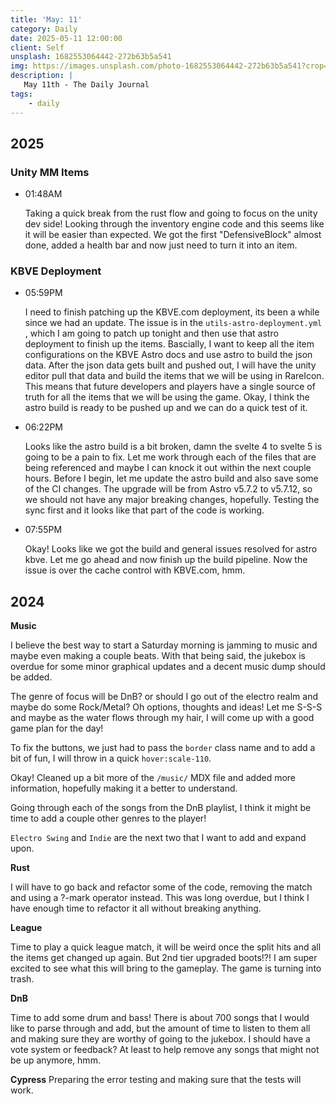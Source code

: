 ```yaml
---
title: 'May: 11'
category: Daily
date: 2025-05-11 12:00:00
client: Self
unsplash: 1682553064442-272b63b5a541
img: https://images.unsplash.com/photo-1682553064442-272b63b5a541?crop=entropy&cs=srgb&fm=jpg&ixid=MnwzNjM5Nzd8MHwxfHJhbmRvbXx8fHx8fHx8fDE2ODE3NDg2ODY&ixlib=rb-4.0.3&q=85
description: |
   May 11th - The Daily Journal
tags:
    - daily
---
```


## 2025

### Unity MM Items

-   01:48AM

    Taking a quick break from the rust flow and going to focus on the unity dev side!
    Looking through the inventory engine code and this seems like it will be easier than expected.
    We got the first "DefensiveBlock" almost done, added a health bar and now just need to turn it into an item.
    

### KBVE Deployment

-   05:59PM

    I need to finish patching up the KBVE.com deployment, its been a while since we had an update.
    The issue is in the `utils-astro-deployment.yml` , which I am going to patch up tonight and then use that astro deployment to finish up the items.
    Bascially, I want to keep all the item configurations on the KBVE Astro docs and use astro to build the json data.
    After the json data gets built and pushed out, I will have the unity editor pull that data and build the items that we will be using in RareIcon.
    This means that future developers and players have a single source of truth for all the items that we will be using the game.
    Okay, I think the astro build is ready to be pushed up and we can do a quick test of it.

-   06:22PM

    Looks like the astro build is a bit broken, damn the svelte 4 to svelte 5 is going to be a pain to fix.
    Let me work through each of the files that are being referenced and maybe I can knock it out within the next couple hours.
    Before I begin, let me update the astro build and also save some of the CI changes.
    The upgrade will be from Astro v5.7.2 to v5.7.12, so we should not have any major breaking changes, hopefully.
    Testing the sync first and it looks like that part of the code is working.

-   07:55PM

    Okay! Looks like we got the build and general issues resolved for astro kbve.
    Let me go ahead and now finish up the build pipeline.
    Now the issue is over the cache control with KBVE.com, hmm.


## 2024

**Music**

I believe the best way to start a Saturday morning is jamming to music and maybe even making a couple beats.
With that being said, the jukebox is overdue for some minor graphical updates and a decent music dump should be added.

The genre of focus will be DnB? or should I go out of the electro realm and maybe do some Rock/Metal?
Oh options, thoughts and ideas! Let me S-S-S and maybe as the water flows through my hair, I will come up with a good game plan for the day!

To fix the buttons, we just had to pass the `border` class name and to add a bit of fun, I will throw in a quick `hover:scale-110`.

Okay! Cleaned up a bit more of the `/music/` MDX file and added more information, hopefully making it a better to understand.

Going through each of the songs from the DnB playlist, I think it might be time to add a couple other genres to the player!

`Electro Swing` and `Indie` are the next two that I want to add and expand upon.


**Rust**

I will have to go back and refactor some of the code, removing the match and using a ?-mark operator instead.
This was long overdue, but I think I have enough time to refactor it all without breaking anything.

**League**

Time to play a quick league match, it will be weird once the split hits and all the items get changed up again.
But 2nd tier upgraded boots!?! I am super excited to see what this will bring to the gameplay.
The game is turning into trash.

**DnB**

Time to add some drum and bass!
There is about 700 songs that I would like to parse through and add, but the amount of time to listen to them all and making sure they are worthy of going to the jukebox.
I should have a vote system or feedback? At least to help remove any songs that might not be up anymore, hmm.

**Cypress**
Preparing the error testing and making sure that the tests will work.